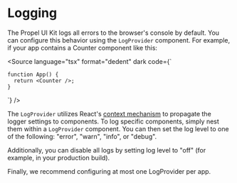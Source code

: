 
<Meta title="Customization/Logging" />

# Logging

The Propel UI Kit logs all errors to the browser's console by default. You can configure this behavior using the
`LogProvider` component. For example, if your app contains a Counter component like this:

<Source
  language="tsx"
  format="dedent"
  dark
  code={`

    function App() {
      return <Counter />;
    }

`} />

The `LogProvider` utilizes React's [context mechanism](https://react.dev/learn/passing-data-deeply-with-context) to
propagate the logger settings to components. To log specific components, simply nest them within a `LogProvider`
component. You can then set the log level to one of the following: "error", "warn", "info", or "debug".

<SourceCode of={LogStories.LogLevelError} shown />

<Controls of={LogStories.LogLevelError} />

Additionally, you can disable all logs by setting log level to "off" (for example, in your production build).

Finally, we recommend configuring at most one LogProvider per app.
